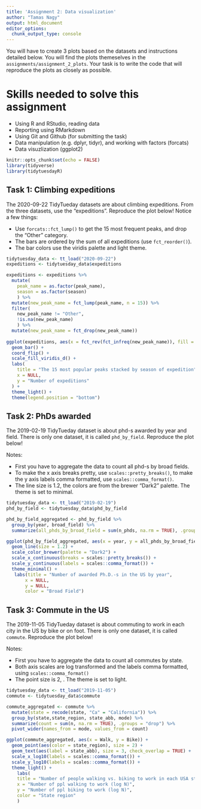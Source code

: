 ```yaml
---
title: 'Assignment 2: Data visualization'
author: "Tamas Nagy"
output: html_document
editor_options: 
  chunk_output_type: console
---
```


You will have to create 3 plots based on the datasets and instructions detailed below. You will find the plots themeselves in the `assignments/assignment_2_plots`. Your task is to write the code that will reproduce the plots as closely as possible.

# Skills needed to solve this assignment

-   Using R and RStudio, reading data
-   Reporting using RMarkdown
-   Using Git and Github (for submitting the task)
-   Data manipulation (e.g. dplyr, tidyr), and working with factors (forcats)
-   Data visuzlization (ggplot2)

```r
knitr::opts_chunk$set(echo = FALSE)
library(tidyverse)
library(tidytuesdayR)
```

## Task 1: Climbing expeditions

The 2020-09-22 TidyTueday datasets are about climbing expeditions. From the three datasets, use the "expeditions". Reproduce the plot below! Notice a few things:

-   Use `forcats::fct_lump()` to get the 15 most frequent peaks, and drop the "Other" category.
-   The bars are ordered by the sum of all expeditions (use `fct_reorder()`).
-   The bar colors use the viridis palette and light theme.

```r
tidytuesday_data <- tt_load("2020-09-22")
expeditions <- tidytuesday_data$expeditions

expeditions <- expeditions %>%
  mutate(
    peak_name = as.factor(peak_name),
    season = as.factor(season)
    ) %>%
  mutate(new_peak_name = fct_lump(peak_name, n = 15)) %>%
  filter(
    new_peak_name != "Other",
    !is.na(new_peak_name)
    ) %>%
  mutate(new_peak_name = fct_drop(new_peak_name))
  
ggplot(expeditions, aes(x = fct_rev(fct_infreq(new_peak_name)), fill = season)) +
  geom_bar() +
  coord_flip() +
  scale_fill_viridis_d() +
  labs(
    title = "The 15 most popular peaks stacked by season of expedition",
    x = NULL,
    y = "Number of expeditions"
  ) +
  theme_light() +
  theme(legend.position = "bottom")
```

## Task 2: PhDs awarded

The 2019-02-19 TidyTueday dataset is about phd-s awarded by year and field. There is only one dataset, it is called `phd_by_field`. Reproduce the plot below!

Notes:

-   First you have to aggregate the data to count all phd-s by broad fields.
-   To make the x axis breaks pretty, use `scales::pretty_breaks()`, to make the y axis labels comma formatted, use `scales::comma_format()`.
-   The line size is 1.2, the colors are from the brewer "Dark2" palette. The theme is set to minimal.

```r
tidytuesday_data <- tt_load("2019-02-19")
phd_by_field <- tidytuesday_data$phd_by_field

phd_by_field_aggregated <- phd_by_field %>%
  group_by(year, broad_field) %>%
  summarize(all_phds_by_broad_field = sum(n_phds, na.rm = TRUE), .groups = "drop")

ggplot(phd_by_field_aggregated, aes(x = year, y = all_phds_by_broad_field, color = broad_field, group = broad_field)) +
  geom_line(size = 1.2) +
  scale_color_brewer(palette = "Dark2") +
  scale_x_continuous(breaks = scales::pretty_breaks()) +
  scale_y_continuous(labels = scales::comma_format()) +
  theme_minimal() +
   labs(title = "Number of awarded Ph.D.-s in the US by year",
       x = NULL,
       y = NULL,
       color = "Broad Field")
```

## Task 3: Commute in the US

The 2019-11-05 TidyTueday dataset is about commuting to work in each city in the US by bike or on foot. There is only one dataset, it is called `commute`. Reproduce the plot below!

Notes:

-   First you have to aggregate the data to count all commutes by state.
-   Both axis scales are log transformed and the labels comma formatted, using `scales::comma_format()`
-   The point size is 2, . The theme is set to light.

```r
tidytuesday_data <- tt_load("2019-11-05")
commute <- tidytuesday_data$commute

commute_aggregated <- commute %>%
  mutate(state = recode(state, "Ca" = "California")) %>%
  group_by(state,state_region, state_abb, mode) %>%
  summarize(count = sum(n, na.rm = TRUE), .groups = "drop") %>%
  pivot_wider(names_from = mode, values_from = count)

ggplot(commute_aggregated, aes(x = Walk, y = Bike)) +
  geom_point(aes(color = state_region), size = 2) +
  geom_text(aes(label = state_abb), size = 3, check_overlap = TRUE) +
  scale_x_log10(labels = scales::comma_format()) +
  scale_y_log10(labels = scales::comma_format()) +
  theme_light() +
    labs(
    title = "Number of people walking vs. biking to work in each USA state",
    x = "Number of ppl walking to work (log N)",
    y = "Number of ppl biking to work (log N)",
    color = "State region"
    )
```
